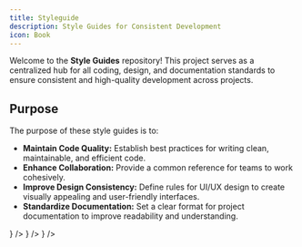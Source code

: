 ```yaml
---
title: Styleguide
description: Style Guides for Consistent Development
icon: Book
---
```


Welcome to the **Style Guides** repository! This project serves as a centralized hub for all coding, design, and documentation standards to ensure consistent and high-quality development across projects.
## Purpose
The purpose of these style guides is to:
- **Maintain Code Quality:** Establish best practices for writing clean, maintainable, and efficient code.
- **Enhance Collaboration:** Provide a common reference for teams to work cohesively.
- **Improve Design Consistency:** Define rules for UI/UX design to create visually appealing and user-friendly interfaces.
- **Standardize Documentation:** Set a clear format for project documentation to improve readability and understanding.


 <Cards>
    <Card
        title="Coding Standards"
        description="Best practices for writing clean, maintainable code."
        href="/styleguide/coding-standards"
        icon={<FileJson className="text-blue-300" />}
    />
    <Card
        title="Design Guidelines"
        description="Principles for creating consistent and user-friendly designs."
        href="/design/atomic"
        icon={<Blend className="text-purple-300" />}
    />
    <Card
        title="Documentation Rules"
        description="Standards for writing clear and effective documentation."
        href="/documentation/markdown"
        icon={<BookOpenCheck className="text-green-300" />}
    />
 </Cards>


